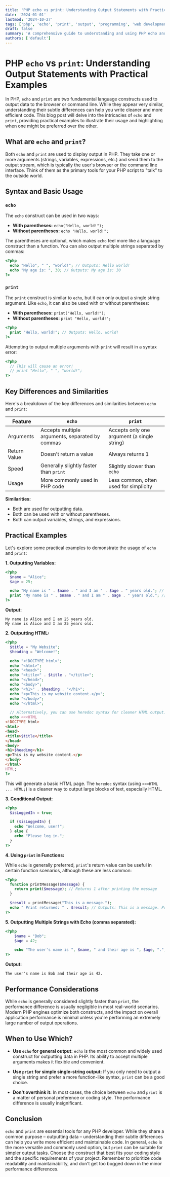 ```yaml
---
title: 'PHP echo vs print: Understanding Output Statements with Practical Examples'
date: '2024-01-01'
lastmod: '2024-10-27'
tags: ['php', 'echo', 'print', 'output', 'programming', 'web development', 'tutorial']
draft: false
summary: 'A comprehensive guide to understanding and using PHP echo and print statements for outputting data. Learn about their similarities, differences, and practical use cases with detailed code examples.'
authors: ['default']
---
```


# PHP `echo` vs `print`: Understanding Output Statements with Practical Examples

In PHP, `echo` and `print` are two fundamental language constructs used to output data to the browser or command line.  While they appear very similar, understanding their subtle differences can help you write cleaner and more efficient code. This blog post will delve into the intricacies of `echo` and `print`, providing practical examples to illustrate their usage and highlighting when one might be preferred over the other.

## What are `echo` and `print`?

Both `echo` and `print` are used to display output in PHP.  They take one or more arguments (strings, variables, expressions, etc.) and send them to the output stream, which is typically the user's browser or the command line interface.  Think of them as the primary tools for your PHP script to "talk" to the outside world.

## Syntax and Basic Usage

### `echo`

The `echo` construct can be used in two ways:

*   **With parentheses:** `echo("Hello, world!");`
*   **Without parentheses:** `echo "Hello, world!";`

The parentheses are optional, which makes `echo` feel more like a language construct than a function.  You can also output multiple strings separated by commas:

```php
<?php
  echo "Hello", " ", "world!"; // Outputs: Hello world!
  echo "My age is: ", 30; // Outputs: My age is: 30
?>
```

### `print`

The `print` construct is similar to `echo`, but it can only output a single string argument. Like `echo`, it can also be used with or without parentheses:

*   **With parentheses:** `print("Hello, world!");`
*   **Without parentheses:** `print "Hello, world!";`

```php
<?php
  print "Hello, world!"; // Outputs: Hello, world!
?>
```

Attempting to output multiple arguments with `print` will result in a syntax error:

```php
<?php
  // This will cause an error!
  // print "Hello", " ", "world!";
?>
```

## Key Differences and Similarities

Here's a breakdown of the key differences and similarities between `echo` and `print`:

| Feature        | `echo`                                   | `print`                                  |
|----------------|--------------------------------------------|------------------------------------------|
| Arguments      | Accepts multiple arguments, separated by commas | Accepts only one argument (a single string) |
| Return Value   | Doesn't return a value                    | Always returns 1                       |
| Speed          | Generally slightly faster than `print`    | Slightly slower than `echo`             |
| Usage          | More commonly used in PHP code            | Less common, often used for simplicity   |

**Similarities:**

*   Both are used for outputting data.
*   Both can be used with or without parentheses.
*   Both can output variables, strings, and expressions.

## Practical Examples

Let's explore some practical examples to demonstrate the usage of `echo` and `print`:

**1. Outputting Variables:**

```php
<?php
  $name = "Alice";
  $age = 25;

  echo "My name is " . $name . " and I am " . $age . " years old."; // Using concatenation with echo
  print "My name is " . $name . " and I am " . $age . " years old."; // Using concatenation with print
?>
```

**Output:**

```
My name is Alice and I am 25 years old.
My name is Alice and I am 25 years old.
```

**2. Outputting HTML:**

```php
<?php
  $title = "My Website";
  $heading = "Welcome!";

  echo "<!DOCTYPE html>";
  echo "<html>";
  echo "<head>";
  echo "<title>" . $title . "</title>";
  echo "</head>";
  echo "<body>";
  echo "<h1>" . $heading . "</h1>";
  echo "<p>This is my website content.</p>";
  echo "</body>";
  echo "</html>";

  // Alternatively, you can use heredoc syntax for cleaner HTML output:
  echo <<<HTML
<!DOCTYPE html>
<html>
<head>
<title>$title</title>
</head>
<body>
<h1>$heading</h1>
<p>This is my website content.</p>
</body>
</html>
HTML;
?>
```

This will generate a basic HTML page.  The `heredoc` syntax (using `<<<HTML ... HTML;`) is a cleaner way to output large blocks of text, especially HTML.

**3. Conditional Output:**

```php
<?php
  $isLoggedIn = true;

  if ($isLoggedIn) {
    echo "Welcome, user!";
  } else {
    echo "Please log in.";
  }
?>
```

**4. Using `print` in Functions:**

While `echo` is generally preferred, `print`'s return value can be useful in certain function scenarios, although these are less common:

```php
<?php
  function printMessage($message) {
    return print($message); // Returns 1 after printing the message
  }

  $result = printMessage("This is a message.");
  echo " Print returned: " . $result; // Outputs: This is a message. Print returned: 1
?>
```

**5.  Outputting Multiple Strings with Echo (comma separated):**

```php
<?php
    $name = "Bob";
    $age = 42;

    echo "The user's name is ", $name, " and their age is ", $age, ".";
?>
```

**Output:**

```
The user's name is Bob and their age is 42.
```

## Performance Considerations

While `echo` is generally considered slightly faster than `print`, the performance difference is usually negligible in most real-world scenarios. Modern PHP engines optimize both constructs, and the impact on overall application performance is minimal unless you're performing an extremely large number of output operations.

## When to Use Which?

*   **Use `echo` for general output:** `echo` is the most common and widely used construct for outputting data in PHP. Its ability to accept multiple arguments makes it flexible and convenient.

*   **Use `print` for simple single-string output:** If you only need to output a single string and prefer a more function-like syntax, `print` can be a good choice.

*   **Don't overthink it:** In most cases, the choice between `echo` and `print` is a matter of personal preference or coding style. The performance difference is usually insignificant.

## Conclusion

`echo` and `print` are essential tools for any PHP developer.  While they share a common purpose – outputting data – understanding their subtle differences can help you write more efficient and maintainable code. In general, `echo` is the more versatile and commonly used option, but `print` can be suitable for simpler output tasks. Choose the construct that best fits your coding style and the specific requirements of your project.  Remember to prioritize code readability and maintainability, and don't get too bogged down in the minor performance differences.